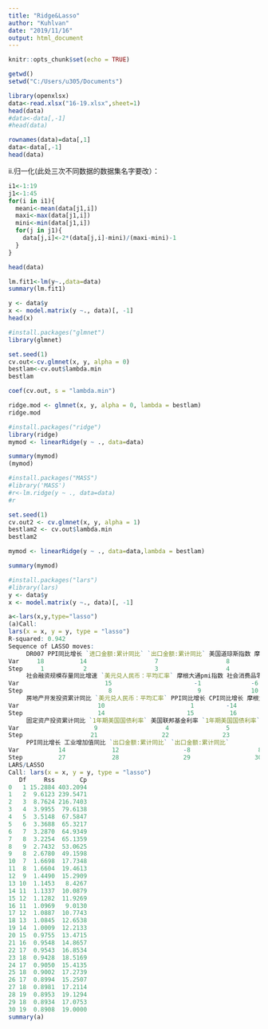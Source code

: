```yaml
---
title: "Ridge&Lasso"
author: "Kuhlvan"
date: "2019/11/16"
output: html_document
---
```


```r
knitr::opts_chunk$set(echo = TRUE)
```

```r
getwd()
setwd("C:/Users/u305/Documents")
```


```r
library(openxlsx)
data<-read.xlsx("16-19.xlsx",sheet=1)
head(data)
#data<-data[,-1]
#head(data)
```

```r
rownames(data)=data[,1]
data<-data[,-1]
head(data)
```

ii.归一化(此处三次不同数据的数据集名字要改）：
```r
i1<-1:19
j1<-1:45
for(i in i1){
  meani<-mean(data[j1,i])
  maxi<-max(data[j1,i])
  mini<-min(data[j1,i])
  for(j in j1){
    data[j,i]<-2*(data[j,i]-mini)/(maxi-mini)-1
  }
}
```

```r
head(data)
```

```r
lm.fit1<-lm(y~.,data=data)
summary(lm.fit1)
```

```r
y <- data$y
x <- model.matrix(y ~., data)[, -1]
head(x)
```

```r
#install.packages("glmnet")
library(glmnet)
```
```r
set.seed(1)
cv.out<-cv.glmnet(x, y, alpha = 0)
bestlam<-cv.out$lambda.min
bestlam
```
```r
coef(cv.out, s = "lambda.min")
```

```r
ridge.mod <- glmnet(x, y, alpha = 0, lambda = bestlam)
ridge.mod
```

```r
#install.packages("ridge")
library(ridge)
mymod <- linearRidge(y ~ ., data=data)

summary(mymod)
(mymod)
```
```r
#install.packages("MASS")
#library('MASS')
#r<-lm.ridge(y ~ ., data=data)
#r
```

```r
set.seed(1)
cv.out2 <- cv.glmnet(x, y, alpha = 1)
bestlam2 <- cv.out$lambda.min
bestlam2
```

```r

mymod <- linearRidge(y ~ ., data=data,lambda = bestlam)

summary(mymod)
```

```r
#install.packages("lars")
#library(lars)
y <- data$y
x <- model.matrix(y ~., data)[, -1]

a<-lars(x,y,type="lasso")
(a)Call:
lars(x = x, y = y, type = "lasso")
R-squared: 0.942 
Sequence of LASSO moves:
     DR007 PPI同比增长 `进口金额:累计同比` `出口金额:累计同比` 美国道琼斯指数 摩根大通pmi指数 `美元兑人民币：平均汇率`
Var     18          14                   7                   8              3               6                        1
Step     1           2                   3                   4              5               6                        7
     社会融资规模存量同比增速 `美元兑人民币：平均汇率` 摩根大通pmi指数 社会消费品零售总额同比增长 m2同比增长 m1同比增长
Var                        15                       -1              -6                         11         17         16
Step                        8                        9              10                         11         12         13
     房地产开发投资累计同比 `美元兑人民币：平均汇率` PPI同比增长 CPI同比增长 摩根大通pmi指数 Libor7天 工业增加值同比
Var                      10                        1         -14          13               6        2             12
Step                     14                       15          16          17              18       19             20
     固定资产投资累计同比 `1年期美国国债利率` 美国联邦基金利率 `1年期美国国债利率` `1年期美国国债利率` 工业增加值同比
Var                     9                   4                5                  -4                   4            -12
Step                   21                  22               23                  24                  25             26
     PPI同比增长 工业增加值同比 `出口金额:累计同比` `出口金额:累计同比`
Var           14             12                  -8                   8
Step          27             28                  29                  30
LARS/LASSO
Call: lars(x = x, y = y, type = "lasso")
   Df     Rss       Cp
0   1 15.2884 403.2094
1   2  9.6123 239.5471
2   3  8.7624 216.7403
3   4  3.9955  79.6138
4   5  3.5148  67.5847
5   6  3.3688  65.3217
6   7  3.2870  64.9349
7   8  3.2254  65.1359
8   9  2.7432  53.0625
9   8  2.6780  49.1598
10  7  1.6698  17.7348
11  8  1.6604  19.4613
12  9  1.4490  15.2909
13 10  1.1453   8.4267
14 11  1.1337  10.0879
15 12  1.1282  11.9269
16 11  1.0969   9.0130
17 12  1.0887  10.7743
18 13  1.0845  12.6538
19 14  1.0009  12.2133
20 15  0.9755  13.4715
21 16  0.9548  14.8657
22 17  0.9543  16.8534
23 18  0.9428  18.5169
24 17  0.9050  15.4135
25 18  0.9002  17.2739
26 17  0.8994  15.2507
27 18  0.8981  17.2114
28 19  0.8953  19.1294
29 18  0.8934  17.0753
30 19  0.8908  19.0000
summary(a)
```


